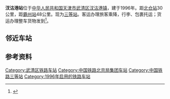 {{Infobox China railway station
|车站名称 = 汊沽港站
|图片 = 
|图片介绍 = 
|其他名称 = 
|车站名称拼音=Chagugang Zhan
|英文名称=Chagugang Railway Station
|车站代码=25932<ref>{{cite book|title=中华人民共和国铁路车站代码（GB/T 10302-2010）|publisher=中国标准出版社|year=2010|isbn=155066140495|ignore-isbn-error=true|pages=9}}</ref> 
|电报码= CQP
|拼音码= CGG
|车站类型= 货运站
|始建时间=
|开通运营= 1996年
|车站位置 = [[天津市|天津市]][[武清区|武清区]][[汊沽港镇|汊沽港镇]]
|坐标 = {{Coord|39|14|5|N|116|57|3|E|format=dms|display=inline,title|type:railwaystation_region:CN}}
|归属 = [[北京铁路局|北京铁路局]][[天津车务段|天津车务段]]<ref>{{cite web|url=http://finance.china.com.cn/roll/20130521/1486255.shtml|title=旗帜飘扬在改革一线|publisher=[[人民铁道报|人民铁道报]]|date=2013-05-21|accessdate=2017-04-09|quote=4月11日，天津车务段面临又一次管界调整，津霸线永清、里澜城、汊沽港、双口4个站由衡水车务段划入天津车务段管辖。|archive-date=2017-04-09|archive-url=https://web.archive.org/web/20170409112023/http://finance.china.com.cn/roll/20130521/1486255.shtml|dead-url=no}}</ref>
|使用状态= 使用中
|线路 = [[津霸铁路|津霸铁路]]
|车站等级 = [[三等站_(中国大陆)|三等站]]
|月台数目 = 2
|侧式站台=1
|岛式站台=1
|站台面 = 3	
|股道数目 =5
|正线= 2
|到发线=3 
|其它线= 1
|网站 = }}
{{BS-map|title=汊沽港站路轨及月台配置示意图|navbar=Rdt_demo|map=
\\\CONTg\CONTg\\~~[[津霸铁路|津霸铁路]][[上行线|上]]、[[下行线|下行线]][[天津站|天津站]]方向
\\\STRg\STRf\\
\\\ABZg2\STR+c3\\
\\\STR+c1\ABZg+4\\
\\\STR+c2\ABZg3\\
\\\ABZg+1\STRc4!~ABZg2\STRc3\
\\\STR\STR+c1\ABZ4+2f\STRc3
\\STRc2\ABZg3\STR\ABZg2!~STRc1\STRc3!~ENDE4
\\STR+1\STR+c4\STR\STR+c1\STR+4
\\STR\STR\STR\STR\STR
\\STR\STR\STR\STR\STR
\\STR+BSr\STR\STR+BSl\STR+BSr\STR
\\STR+BSr\STR\STR+BSl\STR+BSr\STR
\\STR+BSr\STR\STR+BSl\STR+BSr\STR
\\STR+BSr\STR\STR+BSl\STR+BSr\STR
\\STR+BSr\STR\STR+BSl\STR+BSr\STR
\\STR\STR\STR\STR\STR
\\STR\STR\STR\STR\STR
\\STR\STR\STR\STR\STR
\\STR\STR\STR\STR+c2\STR3
\\STR\STR\STR\ABZg+1!~STRc2\STRc4!~ENDE3
\\STR\STR\STR+c2\ABZ3+1g\STRc4
\\ABZg2\STR+c3\ABZg+1\STRc4\
LSTR2+4\STRc3!~LSTR\STR+c1\ABZg+4!~STRc2\ABZg3\\
STRc1\ABZ2+4g\STR+c3\ABZg+1\STR+c4\\
\STRc1\ABZg+4!~STRc2\ABZg3\STR\\
\\ABZg+1\STRc4!~ABZg2\STR+c3\\
\BUILDING\STR\STR+c1\ABZg+4\\
\STR2\STR+c3\STR\STR\\
\STRc1\ABZg+4\STR\STR\\
\\STR\STR\STR\\
\\STR\STR\STR\\
\\ENDEe\STR\STR\\
\\\STRg\STRf\\
\\\CONTf\CONTf\\~~[[津霸铁路|津霸铁路]]上、下行线[[霸州西站|霸州西站]]方向
}}
'''汊沽港站'''位于[[中华人民共和国|中华人民共和国]][[天津市|天津市]][[武清区|武清区]][[汊沽港镇|汊沽港镇]]，建于1996年。距[[北仓站_(天津市)|北仓站]]30公里，距[[霸州站|霸州站]]48公里。现为[[三等站_(中国大陆)|三等站]]。客运办理旅客乘降，行李、包裹托运；货运办理整车货物发到<ref>{{cite book |title=中国铁路站名词典 |author=孙本祥 编 |publisher=中国铁道出版社 |year=2003 |isbn=9787113039417 |pages=393 }}</ref>。
==邻近车站==
{{start rail box|[[中国铁路|中国铁路]]}}
{{s-inop|[[双口站|双口站]]|[[天津站|天津站]]方向}}
{{s-line|[[津霸铁路|津霸铁路]]<br/>←11km 汊沽港站 24km→}}
{{s-inop|[[里澜城站|里澜城站]]<br><s>''[[淘河站|淘河站]]''</s>(已撤销)|[[霸州西站|霸州西站]]方向}}
{{end box}}
==参考资料==
{{reflist}}

{{津霸铁路}}
{{天津铁路车站}}
[[Category:武清区铁路车站|Category:武清区铁路车站]]
[[Category:中国铁路北京局集团车站|Category:中国铁路北京局集团车站]]
[[Category:中国铁路三等站|Category:中国铁路三等站]]
[[Category:1996年启用的铁路车站|Category:1996年启用的铁路车站]]
